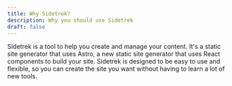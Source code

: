 ```yaml
---
title: Why Sidetrek?
description: Why you should use Sidetrek
draft: false
---
```

Sidetrek is a tool to help you create and manage your content. It's a static site generator that uses Astro, a new static site generator that uses React components to build your site. Sidetrek is designed to be easy to use and flexible, so you can create the site you want without having to learn a lot of new tools.